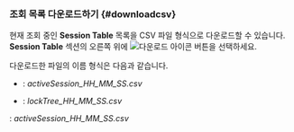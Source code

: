 ### 조회 목록 다운로드하기 {#downloadcsv}

현재 조회 중인 **Session Table** 목록을 CSV 파일 형식으로 다운로드할 수 있습니다. **Session Table** 섹션의 오른쪽 위에 ![다운로드 아이콘](/img/ico-download.svg) 버튼을 선택하세요.

다운로드한 파일의 이름 형식은 다음과 같습니다.

<InDoc product="postgresql,mysql,mongodb,altibase,oracle,oracle-pro,mssql">

* <Cmdname sid="active_sessions" className="uitext" />: <em>activeSession_HH_MM_SS.csv</em>

* <Cmdname sid="lock_tree" className="uitext" />: <em>lockTree_HH_MM_SS.csv</em>

</InDoc>

<InDoc product="redis,cubrid,mongodb">

<Cmdname sid="active_sessions" className="uitext" />: <em>activeSession_HH_MM_SS.csv</em>

</InDoc>